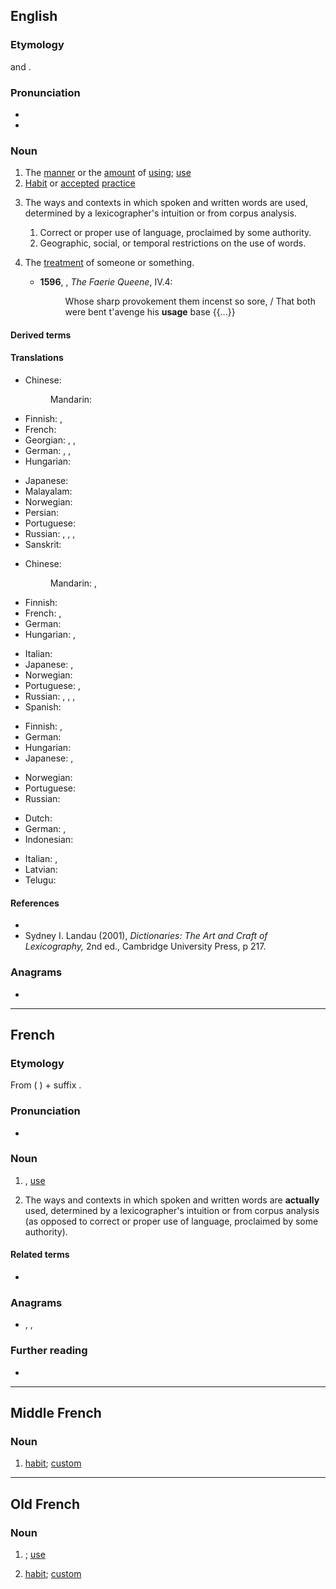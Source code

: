 {{also|usagé}}
==English==
{{wikipedia}}

===Etymology===
{{bor|en|xno|-}} and {{bor|en|fro|usage|notext=1}}.

===Pronunciation===
* {{IPA|/ˈjuːsɪd͡ʒ/|/ˈjuːzɪd͡ʒ/|lang=en}}
* {{audio|En-us-usage.ogg|Audio (US)|lang=en}}

===Noun===
{{en-noun|~}}

# The [[manner]] or the [[amount]] of [[using]]; [[use]]
# [[habit|Habit]] or [[accepted]] [[practice]]
# {{lb|en|lexicography}} The ways and contexts in which spoken and written words are used, determined by a lexicographer's intuition or from corpus analysis.
## Correct or proper use of language, proclaimed by some authority.
## Geographic, social, or temporal restrictions on the use of words.
# {{lb|en|obsolete}} The [[treatment]] of someone or something.
#* '''1596''', {{w|Edmund Spenser}}, ''The Faerie Queene'', IV.4:
#*: Whose sharp provokement them incenst so sore, / That both were bent t'avenge his '''usage''' base {{...}}

====Derived terms====
{{der3|usage dictionary|usage guide|usage label|usage lexicography|usage note|usage panel|lang=en}}

====Translations====
{{trans-top|the manner or the amount of using; use}}
* Chinese:
*: Mandarin: {{t+|cmn|用法|tr=yòngfǎ}}
* Finnish: {{t+|fi|käyttö}}, {{t+|fi|käsittely}}
* French: {{t+|fr|usage|m}}
* Georgian: {{t|ka|გამოყენება}}, {{t|ka|სარგებლობა}}, {{t|ka|მოხმარება}}
* German: {{t+|de|Verwendung|f}}, {{t+|de|Benutzung|f}}, {{t+|de|Anwendung|f}}
* Hungarian: {{t+|hu|használat}}
{{trans-mid}}
* Japanese: {{t|ja|使い方|tr=tsukaikata}}
* Malayalam: {{t+|ml|വിനിയോഗം}}
* Norwegian: {{t|no|bruksområde|n}}
* Persian: {{t+|fa|کاربرد|tr=kârbord}}
* Portuguese: {{t+|pt|uso|m}}
* Russian: {{t+|ru|испо́льзование|n}}, {{t+|ru|примене́ние|n}}, {{t+|ru|обраще́ние|n}}, {{t+|ru|употребле́ние|n}}
* Sanskrit: {{t+|sa|विनियोगः}}
{{trans-bottom}}

{{trans-top|habit or accepted practice}}
* Chinese:
*: Mandarin: {{t+|cmn|習慣}}, {{t+|cmn|习惯|tr=xíguàn}}
* Finnish: {{t+|fi|käytäntö}}
* French: {{t+|fr|coutume|f}}, {{t+|fr|usage}}
* German: {{t+|de|Brauch|m}}
* Hungarian: {{t+|hu|szokás}}, {{t+|hu|gyakorlat}}
{{trans-mid}}
* Italian: {{t+|it|uso}}
* Japanese: {{t|ja|使い方|tr=tsukaikata}}, {{t+|ja|習慣|tr=しゅうかん, shūkan}}
* Norwegian: {{t|no|anvendelse|m}}
* Portuguese: {{t+|pt|emprego|m}}, {{t+|pt|uso}}
* Russian: {{t+|ru|обы́чай|m}}, {{t+|ru|обыкнове́ние|n}}, {{t+|ru|привы́чка|f}}, {{t+|ru|тради́ция|f}}
* Spanish: {{t+|es|uso}}
{{trans-bottom}}

{{trans-top|the way words are spoken or written in a community}}
* Finnish: {{t+|fi|kielenkäyttö}}, {{t|fi|puhetapa}}
* German: {{t+|de|Gebrauch|m}}
* Hungarian: {{t+|hu|szóhasználat}}
* Japanese: {{t|ja|使い方|tr=tsukaikata}}, {{t+|ja|用法|tr=yōhō}}
{{trans-mid}}
* Norwegian: {{t+|no|bruk|m}}
* Portuguese: {{t+|pt|emprego|m}}
* Russian: {{t+|ru|употребле́ние|n}}
{{trans-bottom}}

{{checktrans-top}}
* Dutch: {{t+check|nl|gebruik}}
* German: {{qualifier|1}} {{t+check|de|Nutzung|f}}, {{qualifier|2,3}} {{t+check|de|Benutzung|f}}
* Indonesian: {{t+check|id|pakai|alt=pemakaian}}
{{trans-mid}}
* Italian: {{t+check|it|uso|m}}, {{t+check|it|utilizzo|m}}
* Latvian: {{t-check|lv|lietojums|m}}
* Telugu: {{t+check|te|వాడుక}}
{{trans-bottom}}

====References====
* {{R:Dictionary of Lexicography}}
* Sydney I. Landau (2001), ''Dictionaries: The Art and Craft of Lexicography,'' 2nd ed., Cambridge University Press, p 217.

===Anagrams===
* {{anagrams|en|Gause|agues|gause|suage}}

----

==French==

===Etymology===
From {{etyl|la|fr}} {{m|la|ūsus}} ({{etyl|ML.|fr}} {{m|la|usagium}}) + suffix {{m|fr|-age}}.

===Pronunciation===
* {{audio|Fr-usage.ogg|audio|lang=fr}}

===Noun===
{{fr-noun|m}}

# {{l|en|usage}}, [[use]]
# {{lb|fr|lexicography}} The ways and contexts in which spoken and written words are '''actually''' used, determined by a lexicographer's intuition or from corpus analysis (as opposed to correct or proper use of language, proclaimed by some authority).

====Related terms====
* {{l|fr|usager}}

===Anagrams===
* {{l|fr|auges}}, {{l|fr|sauge}}, {{l|fr|suage}}

===Further reading===
* {{R:TLFi}}

----

==Middle French==

===Noun===
{{frm-noun|m}}

# [[habit]]; [[custom]]

----

==Old French==

===Noun===
{{fro-noun|m}}

# {{l|en|usage}}; [[use]]
# [[habit]]; [[custom]]